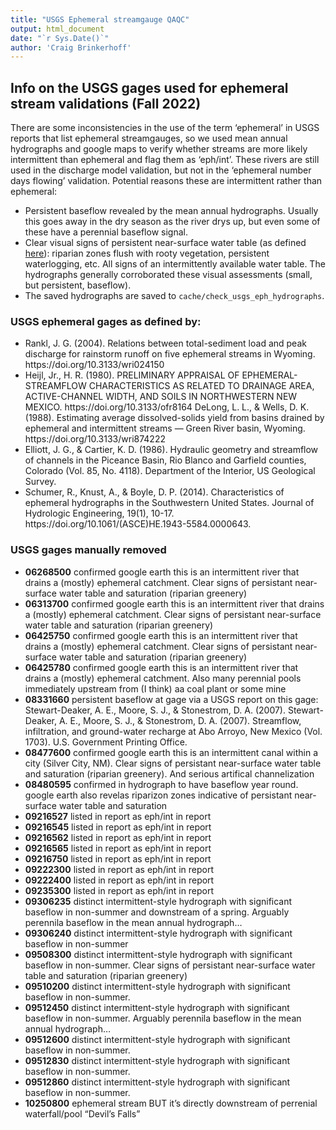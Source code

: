 ---
title: "USGS Ephemeral streamgauge QAQC"
output: html_document
date: "`r Sys.Date()`"
author: 'Craig Brinkerhoff'
---

## Info on the USGS gages used for ephemeral stream validations (Fall 2022)
There are some inconsistencies in the use of the term 'ephemeral' in USGS reports that list ephemeral streamgauges, so we used mean annual hydrographs and google maps to verify whether streams are more likely intermittent than ephemeral and flag them as 'eph/int'. These rivers are still used in the discharge model validation, but not in the 'ephemeral number days flowing' validation. Potential reasons these are intermittent rather than ephemeral:

- Persistent baseflow revealed by the mean annual hydrographs. Usually this goes away in the dry season as the river drys up, but even some of these have a perennial baseflow signal.
- Clear visual signs of persistent near-surface water table (as defined [here](https://doi.org/10.1016/B978-0-12-805091-0.00014-1)): riparian zones flush with rooty vegetation, persistent waterlogging, etc. All signs of an intermittently available water table. The hydrographs generally corroborated these visual assessments (small, but persistent, baseflow).
- The saved hydrographs are saved to `cache/check_usgs_eph_hydrographs`.

### USGS ephemeral gages as defined by:
- Rankl, J. G. (2004). Relations between total-sediment load and peak discharge for rainstorm runoff on five ephemeral streams in Wyoming. https://doi.org/10.3133/wri024150
- Heijl, Jr., H. R. (1980). PRELIMINARY APPRAISAL OF EPHEMERAL-STREAMFLOW CHARACTERISTICS AS RELATED TO DRAINAGE AREA, ACTIVE-CHANNEL WIDTH, AND SOILS IN NORTHWESTERN NEW MEXICO. https://doi.org/10.3133/ofr8164
 DeLong, L. L., & Wells, D. K. (1988). Estimating average dissolved-solids yield from basins drained by ephemeral and intermittent streams — Green River basin, Wyoming. https://doi.org/10.3133/wri874222
- Elliott, J. G., & Cartier, K. D. (1986). Hydraulic geometry and streamflow of channels in the Piceance Basin, Rio Blanco and Garfield counties, Colorado (Vol. 85, No. 4118). Department of the Interior, US Geological Survey.
- Schumer, R., Knust, A., & Boyle, D. P. (2014). Characteristics of ephemeral hydrographs in the Southwestern United States. Journal of Hydrologic Engineering, 19(1), 10-17. https://doi.org/10.1061/(ASCE)HE.1943-5584.0000643.

### USGS gages manually removed
- **06268500** confirmed google earth this is an intermittent river that drains a (mostly) ephemeral catchment. Clear signs of persistant near-surface water table and saturation (riparian greenery)
- **06313700** confirmed google earth this is an intermittent river that drains a (mostly) ephemeral catchment. Clear signs of persistant near-surface water table and saturation (riparian greenery)
- **06425750** confirmed google earth this is an intermittent river that drains a (mostly) ephemeral catchment. Clear signs of persistant near-surface water table and saturation (riparian greenery)
- **06425780** confirmed google earth this is an intermittent river that drains a (mostly) ephemeral catchment. Also many perennial pools immediately upstream from (I think) aa coal plant or some mine
- **08331660** persistent baseflow at gage via a USGS report on this gage: Stewart-Deaker, A. E., Moore, S. J., & Stonestrom, D. A. (2007). Stewart-Deaker, A. E., Moore, S. J., & Stonestrom, D. A. (2007). Streamflow, infiltration, and ground-water recharge at Abo Arroyo, New Mexico (Vol. 1703). U.S. Government Printing Office.
- **08477600** confirmed google earth this is an intermittent canal within a city (Silver City, NM). Clear signs of persistant near-surface water table and saturation (riparian greenery). And serious artifical channelization
- **08480595** confirmed in hydrograph to have baseflow year round. google earth also revelas riparizon zones indicative of persistant near-surface water table and saturation
- **09216527** listed in report as eph/int in report
- **09216545** listed in report as eph/int in report
- **09216562** listed in report as eph/int in report
- **09216565** listed in report as eph/int in report
- **09216750** listed in report as eph/int in report
- **09222300** listed in report as eph/int in report
- **09222400** listed in report as eph/int in report
- **09235300** listed in report as eph/int in report
- **09306235** distinct intermittent-style hydrograph with significant baseflow in non-summer and downstream of a spring. Arguably perennila baseflow in the mean annual hydrograph...
- **09306240** distinct intermittent-style hydrograph with significant baseflow in non-summer
- **09508300** distinct intermittent-style hydrograph with significant baseflow in non-summer. Clear signs of persistant near-surface water table and saturation (riparian greenery)
- **09510200** distinct intermittent-style hydrograph with significant baseflow in non-summer.
- **09512450** distinct intermittent-style hydrograph with significant baseflow in non-summer. Arguably perennila baseflow in the mean annual hydrograph...
- **09512600** distinct intermittent-style hydrograph with significant baseflow in non-summer.
- **09512830** distinct intermittent-style hydrograph with significant baseflow in non-summer.
- **09512860** distinct intermittent-style hydrograph with significant baseflow in non-summer.
- **10250800** ephemeral stream BUT it's directly downstream of perrenial waterfall/pool "Devil's Falls"